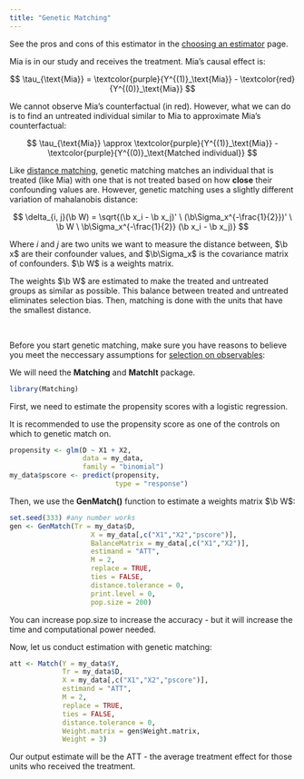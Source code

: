 ```yaml
---
title: "Genetic Matching"
---
```


::: small
See the pros and cons of this estimator in the [choosing an estimator](soochoose.qmd) page.
:::

Mia is in our study and receives the treatment. Mia's causal effect is:

$$
\tau_{\text{Mia}} = \textcolor{purple}{Y^{(1)}_\text{Mia}} - \textcolor{red}{Y^{(0)}_\text{Mia}}
$$

We cannot observe Mia's counterfactual (in red). However, what we can do is to find an untreated individual similar to Mia to approximate Mia's counterfactual:

$$
\tau_{\text{Mia}} \approx \textcolor{purple}{Y^{(1)}_\text{Mia}} - \textcolor{purple}{Y^{(0)}_\text{Matched individual}} 
$$

Like [distance matching](distance.qmd), genetic matching matches an individual that is treated (like Mia) with one that is not treated based on how **close** their confounding values are. However, genetic matching uses a slightly different variation of mahalanobis distance:

$$
\delta_{i, j}(\b W) = \sqrt{(\b x_i - \b x_j)' \ (\b\Sigma_x^{-\frac{1}{2}})' \ \b W \ \b\Sigma_x^{-\frac{1}{2}}  (\b x_i - \b x_j)}
$$

::: small
Where $i$ and $j$ are two units we want to measure the distance between, $\b x$ are their confounder values, and $\b\Sigma_x$ is the covariance matrix of confounders. $\b W$ is a weights matrix.
:::

The weights $\b W$ are estimated to make the treated and untreated groups as similar as possible. This balance between treated and untreated eliminates selection bias. Then, matching is done with the units that have the smallest distance.

<br />

Before you start genetic matching, make sure you have reasons to believe you meet the neccessary assumptions for [selection on observables](soo.qmd):

We will need the **Matching** and **MatchIt** package.

```r
library(Matching)
```

First, we need to estimate the propensity scores with a logistic regression.

::: small
It is recommended to use the propensity score as one of the controls on which to genetic match on.
:::

```r
propensity <- glm(D ~ X1 + X2,
                  data = my_data,
                  family = "binomial")
my_data$pscore <- predict(propensity,
                          type = "response")
```

Then, we use the **GenMatch()** function to estimate a weights matrix $\b W$:

```r
set.seed(333) #any number works
gen <- GenMatch(Tr = my_data$D,
                    X = my_data[,c("X1","X2","pscore")],
                    BalanceMatrix = my_data[,c("X1","X2")],   
                    estimand = "ATT",
                    M = 2,
                    replace = TRUE,
                    ties = FALSE,
                    distance.tolerance = 0,
                    print.level = 0,
                    pop.size = 200)
```

::: small
You can increase pop.size to increase the accuracy - but it will increase the time and computational power needed.
:::

Now, let us conduct estimation with genetic matching:

```r
att <- Match(Y = my_data$Y,
             Tr = my_data$D,
             X = my_data[,c("X1","X2","pscore")],
             estimand = "ATT",
             M = 2,
             replace = TRUE,
             ties = FALSE,
             distance.tolerance = 0,
             Weight.matrix = gen$Weight.matrix,
             Weight = 3)
```

Our output estimate will be the ATT - the average treatment effect for those units who received the treatment.
